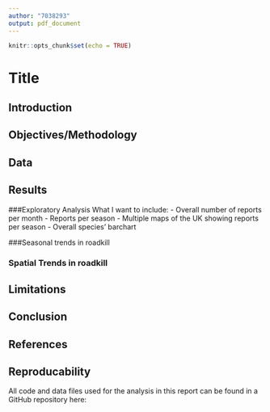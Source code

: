 ```yaml
---
author: "7038293"
output: pdf_document
---
```


```r
knitr::opts_chunk$set(echo = TRUE)
```

# Title

## Introduction

## Objectives/Methodology

## Data

## Results
###Exploratory Analysis
What I want to include:
- Overall number of reports per month
- Reports per season
- Multiple maps of the UK showing reports per season 
- Overall species' barchart 

###Seasonal trends in roadkill

### Spatial Trends in roadkill

## Limitations

## Conclusion

## References

## Reproducability

All code and data files used for the analysis in this report can be found in a GitHub repository here: 
